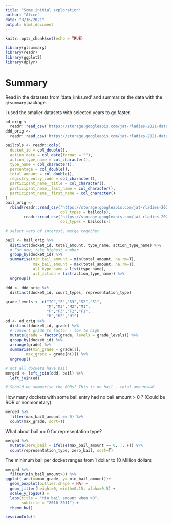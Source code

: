 ```yaml
---
title: "Some initial exploration"
author: "Alice"
date: "3/16/2021"
output: html_document
---
```


```r
knitr::opts_chunk$set(echo = TRUE)
```

```r
library(gtsummary)
library(readr)
library(ggplot2)
library(dplyr)
```


# Summary
Read in the datasets from 'data_links.md' and summarize the data with the `gtsummary` package.

I used the smaller datasets with selected years to go faster.

```r
od_orig <- 
  readr::read_csv('https://storage.googleapis.com/jat-rladies-2021-datathon/offenses_dispositions_2010_2011.csv')
ddd_orig <- 
  readr::read_csv('https://storage.googleapis.com/jat-rladies-2021-datathon/defendant_docket_details_2010_2011.csv')

bailcols <- readr::cols(
  docket_id = col_double(),
  action_date = col_date(format = ""),
  action_type_name = col_character(),
  type_name = col_character(),
  percentage = col_double(),
  total_amount = col_double(),
  registry_entry_code = col_character(),
  participant_name__title = col_character(),
  participant_name__last_name = col_character(),
  participant_name__first_name = col_character()
)
bail_orig <- 
  rbind(readr::read_csv('https://storage.googleapis.com/jat-rladies-2021-datathon/bail_2010.csv',
                        col_types = bailcols),
        readr::read_csv('https://storage.googleapis.com/jat-rladies-2021-datathon/bail_2011.csv',
                        col_types = bailcols))

```


```r
# select vars of interest, merge together

bail <- bail_orig %>% 
  distinct(docket_id, total_amount, type_name, action_type_name) %>% 
  # For now, take highest number
  group_by(docket_id) %>% 
  summarise(min_bail_amount = min(total_amount, na.rm=T),
            max_bail_amount = max(total_amount, na.rm=T),
            all_type_name = list(type_name),
            all_action = list(action_type_name)) %>% 
  ungroup()

ddd <- ddd_orig %>% 
  distinct(docket_id, court_types, representation_type)

grade_levels <- c("IC","S","S3","S2","S1",
                  "M","M3","M2","M1",
                  "F","F3","F2","F1",
                  "H","H2","H1")
od <- od_orig %>% 
  distinct(docket_id, grade) %>% 
  # convert grade to factor - low to high
  mutate(grade = factor(grade, levels = grade_levels)) %>% 
  group_by(docket_id) %>% 
  arrange(grade) %>% 
  summarise(min_grade = grade[1],
         max_grade = grade[n()]) %>% 
  ungroup()

# not all dockets have bail
merged <- left_join(ddd, bail) %>% 
  left_join(od)

# Should we summarise the RORs? This is no bail - total_amount==0

```

How many dockets with some bail entry had no bail amount > 0 ? (Could be ROR or nonmonetary)

```r
merged %>% 
  filter(max_bail_amount == 0) %>% 
  count(max_grade, sort=T)
```

What about bail == 0 for representation type?
```r
merged %>% 
  mutate(zero_bail = ifelse(max_bail_amount == 0, T, F)) %>% 
  count(representation_type, zero_bail, sort=T)
```

The minimum bail per docket ranges from 1 dollar to 10 Million dollars

```r
merged %>% 
  filter(min_bail_amount>0) %>% 
ggplot( aes(x=max_grade, y= min_bail_amount))+
  geom_boxplot(outlier.shape = NA) +
  geom_jitter(height=0, width=0.15, alpha=0.5) +
  scale_y_log10() +
  labs(title = "Min bail amount when >0",
       subtitle = "2010-2011") + 
  theme_bw()

```


```r
sessionInfo()
```

